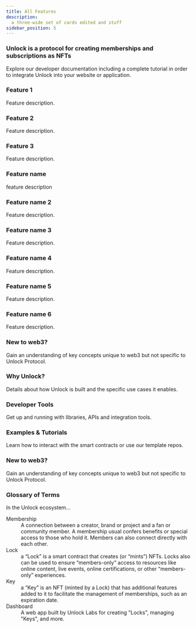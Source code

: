 ```yaml
---
title: All Features
description:
  a three-wide set of cards edited and stuff
sidebar_position: 5
---
```

<div className="container getting-started">
  <div className="row">
    <div className="col col--12">
      <h3>
        Unlock is a protocol for creating memberships and subscriptions as NFTs
      </h3>
      <p>
        Explore our developer documentation including a complete tutorial in order to integrate Unlock into your website or application.
      </p>
    </div>
  </div>
  <div className="row">
    <div className="col col--12">
      <div className="row">
        <div className="card">
          <div className="card__header">
            <h3>Feature 1</h3>
          </div>
          <div className="card__body">
            Feature description.
          </div>
        </div>
        <div className="card">
          <div className="card__header">
            <h3>Feature 2</h3>
          </div>
          <div className="card__body">
            Feature description.
          </div>
        </div> 
        <div className="card">
          <div className="card__header">
            <h3>Feature 3</h3>
          </div>
          <div className="card__body">
            Feature description.
          </div>
        </div>
      </div>
      <div className="row">
        <div className="card">
          <div className="card__header">
            <h3>Feature name</h3>
          </div>
          <div className="card__body">
            feature description
          </div>
        </div>
      </div>
      <div className="row">
        <div className="card">
          <div className="card__header">
            <h3>Feature name 2</h3>
          </div>
          <div className="card__body">
            Feature description.
          </div>
        </div>
      </div>
      <div className="row">
        <div className="card">
          <div className="card__header">
            <h3>Feature name 3</h3>
          </div>
          <div className="card__body">
            Feature description.
          </div>
        </div>
      </div>
    </div>
    <div className="col col--4">
      <div className="row">
        <div className="card">
          <div className="card__header">
            <h3>Feature name 4</h3>
          </div>
          <div className="card__body">
            Feature description.
          </div>
        </div>
      </div>
      <div className="row">
        <div className="card">
          <div className="card__header">
            <h3>Feature name 5</h3>
          </div>
          <div className="card__body">
            Feature description.
          </div>
        </div>
      </div>
      <div className="row">
        <div className="card">
          <div className="card__header">
            <h3>Feature name 6</h3>
          </div>
          <div className="card__body">
            Feature description.
          </div>
        </div>
      </div>
      <div className="row">
        <div className="card">
          <div className="card__header">
            <h3>New to web3?</h3>
          </div>
          <div className="card__body">
            Gain an understanding of key concepts unique to web3 but not
            specific to Unlock Protocol.
          </div>
        </div>
      </div>
    </div>
    <div className="col col--4">
      <div className="row">
        <div className="card">
          <div className="card__header">
            <h3>Why Unlock?</h3>
          </div>
          <div className="card__body">
            Details about how Unlock is built and the specific use cases it
            enables.
          </div>
        </div>
      </div>
      <div className="row">
        <div className="card">
          <div className="card__header">
            <h3>Developer Tools</h3>
          </div>
          <div className="card__body">
            Get up and running with libraries, APIs and integration tools.
          </div>
        </div>
      </div>
      <div className="row">
        <div className="card">
          <div className="card__header">
            <h3>Examples & Tutorials</h3>
          </div>
          <div className="card__body">
            Learn how to interact with the smart contracts or use our template
            repos.
          </div>
        </div>
      </div>
      <div className="row">
        <div className="card">
          <div className="card__header">
            <h3>New to web3?</h3>
          </div>
          <div className="card__body">
            Gain an understanding of key concepts unique to web3 but not
            specific to Unlock Protocol.
          </div>
        </div>
      </div>
    </div>
    <div className="col col--4">
      <div className="row">
        <div className="card">
          <div class="card__header">
            <h3>Glossary of Terms</h3>
          </div>
          <div className="card__body">
            In the Unlock ecosystem...
            <dl>
              <dt>Membership</dt>
              <dd>
                A connection between a creator, brand or project and a fan or
                community member. A membership usual confers benefits or special
                access to those who hold it. Members can also connect directly
                with each other.
              </dd>
              <dt>Lock</dt>
              <dd>
                a “Lock” is a smart contract that creates (or “mints”) NFTs.
                Locks also can be used to ensure “members-only” access to
                resources like online content, live events, online
                certifications, or other “members-only” experiences.
              </dd>
              <dt>Key</dt>
              <dd>
                a “Key” is an NFT (minted by a Lock) that has additional
                features added to it to facilitate the management of
                memberships, such as an expiration date.
              </dd>
              <dt>Dashboard</dt>
              <dd>
                A web app built by Unlock Labs for creating "Locks", managing
                "Keys", and more.
              </dd>
            </dl>
          </div>
        </div>
      </div>
    </div>
  </div>
</div>
